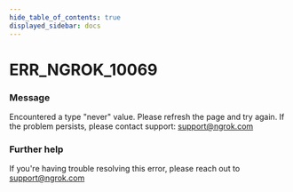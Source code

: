 ```yaml
---
hide_table_of_contents: true
displayed_sidebar: docs
---
```



# ERR_NGROK_10069

### Message

Encountered a type "never" value. Please refresh the page and try again. If the problem persists, please contact support: support@ngrok.com

### Further help

If you're having trouble resolving this error, please reach out to [support@ngrok.com](mailto:support@ngrok.com?subject=Help%20with%20ERR_NGROK_10069)

<ErrorDetails error="err_ngrok_10069" />
